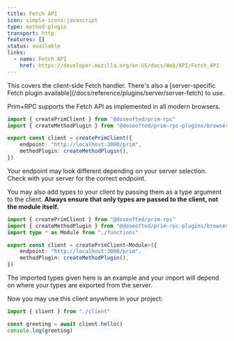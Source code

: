 ```yaml
---
title: Fetch API
icon: simple-icons:javascript
type: method-plugin
transport: http
features: []
status: available
links:
  - name: Fetch API
    href: https://developer.mozilla.org/en-US/docs/Web/API/Fetch_API
---
```



<Aside>
	This covers the client-side Fetch handler. There's also a [server-specific Fetch plugin
	available](/docs/reference/plugins/server/server-fetch) to use.
</Aside>

Prim+RPC supports the Fetch API as implemented in all modern browsers.

<CodeFile filename="src/client.ts">

```typescript {2,5-6}
import { createPrimClient } from "@doseofted/prim-rpc"
import { createMethodPlugin } from "@doseofted/prim-rpc-plugins/browser-fetch"

export const client = createPrimClient({
	endpoint: "http://localhost:3000/prim",
	methodPlugin: createMethodPlugin(),
})
```

</CodeFile>

Your endpoint may look different depending on your server selection. Check with your server for the correct endpoint.

You may also add types to your client by passing them as a type argument to the client. **Always ensure that only types
are passed to the client, not the module itself.**

<CodeFile filename="src/client.ts">

```typescript {3} /<Module>/
import { createPrimClient } from "@doseofted/prim-rpc"
import { createMethodPlugin } from "@doseofted/prim-rpc-plugins/browser-fetch"
import type * as Module from "./functions"

export const client = createPrimClient<Module>({
	endpoint: "http://localhost:3000/prim",
	methodPlugin: createMethodPlugin(),
})
```

</CodeFile>

The imported types given here is an example and your import will depend on where your types are exported from the
server.

Now you may use this client anywhere in your project:

<CodeFile filename="src/index.ts">

```typescript
import { client } from "./client"

const greeting = await client.hello()
console.log(greeting)
```

</CodeFile>
